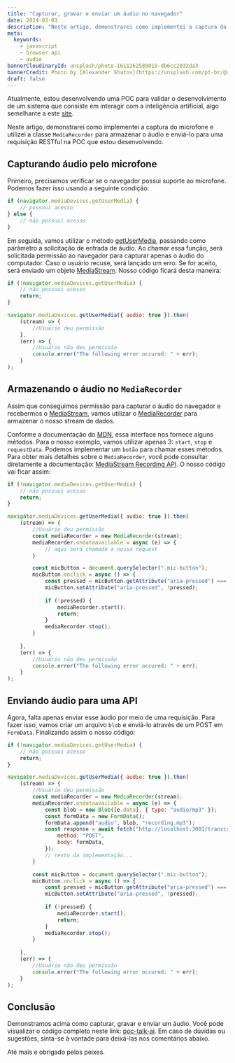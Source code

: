 ```yaml
---
title: "Capturar, gravar e enviar um áudio no navegador"
date: 2024-03-03
description: "Neste artigo, demonstrarei como implementei a captura do microfone e utilizei a classe `MediaRecorder` para armazenar o áudio e enviá-lo para uma requisição RESTful."
meta:
  keywords:
    - javascript
    - browser api
    - audio
bannerCloudinaryId: unsplash/photo-1611262588019-db6cc2032da3
bannerCredit: Photo by [Alexander Shatov](https://unsplash.com/pt-br/@alexbemore)
draft: false
---
```



Atualmente, estou desenvolvendo uma POC para validar o desenvolvimento de um sistema que consiste em interagir com a inteligência artificial, algo semelhante a este [site](https://talkpal.ai/learn-english/).

Neste artigo, demonstrarei como implementei a captura do microfone e utilizei a classe `MediaRecorder` para armazenar o áudio e enviá-lo para uma requisição RESTful na POC que estou desenvolvendo.


## Capturando áudio pelo microfone 

Primeiro, precisamos verificar se o navegador possui suporte ao microfone. Podemos fazer isso usando a seguinte condição:


```js
if (navigator.mediaDevices.getUserMedia) {
	// possuui acesso
} else {
	// não possuui acesso
}
```

Em seguida, vamos utilizar o método [getUserMedia](https://developer.mozilla.org/en-US/docs/Web/API/MediaDevices/getUserMedia), passando como parâmetro a solicitação de entrada de áudio. Ao chamar essa função, será solicitada permissão ao navegador para capturar apenas o áudio do computador. Caso o usuário recuse, será lançado um erro. Se for aceito, será enviado um objeto [MediaStream](https://developer.mozilla.org/en-US/docs/Web/API/MediaStream). Nosso código ficará desta maneira:



```js
if (!navigator.mediaDevices.getUserMedia) {
	// não possuui acesso
	return;
}

navigator.mediaDevices.getUserMedia({ audio: true }).then(
	(stream) => {
		//Usuário deu permissão
	},
	(err) => {
		//Usuário não deu permissão
		console.error("The following error occured: " + err);
	}
);
```

## Armazenando o áudio no `MediaRecorder`

Assim que conseguimos permissão para capturar o áudio do navegador e recebermos o [MediaStream](https://developer.mozilla.org/en-US/docs/Web/API/MediaStream), vamos utilizar o [MediaRecorder](https://developer.mozilla.org/en-US/docs/Web/API/MediaRecorder) para armazenar o nosso stream de dados.

Conforme a documentação do [MDN](https://developer.mozilla.org/en-US/docs/Web/API/MediaRecorder), essa interface nos fornece alguns métodos. Para o nosso exemplo, vamos utilizar apenas 3: `start`, `stop` e `requestData`. Podemos implementar um `botão` para chamar esses métodos. Para obter mais detalhes sobre o `MediaRecorder`, você pode consultar diretamente a documentação: [MediaStream Recording API](https://developer.mozilla.org/en-US/docs/Web/API/MediaStream_Recording_API). O nosso código vai ficar assim:


```js
if (!navigator.mediaDevices.getUserMedia) {
	// não possuui acesso
	return;
}

navigator.mediaDevices.getUserMedia({ audio: true }).then(
	(stream) => {
		//Usuário deu permissão
		const mediaRecorder = new MediaRecorder(stream);
		mediaRecorder.ondataavailable = async (e) => {
			// aqui será chamado a nossa request
		}

		const micButton = document.querySelector(".mic-button");
		micButton.onclick = async () => {
			const pressed = micButton.getAttribute("aria-pressed") === "true";
			micButton.setAttribute("aria-pressed", !pressed);
			
			if (!pressed) {
				mediaRecorder.start();
				return;
			}
			mediaRecorder.stop();
		}
			
	},
	(err) => {
		//Usuário não deu permissão
		console.error("The following error occured: " + err);
	}
);
```



## Enviando áudio para uma API

Agora, falta apenas enviar esse áudio por meio de uma requisição. Para fazer isso, vamos criar um arquivo `blob` e enviá-lo através de um POST em `FormData`. Finalizando assim o nosso código:


```js
if (!navigator.mediaDevices.getUserMedia) {
	// não possuui acesso
	return;
}

navigator.mediaDevices.getUserMedia({ audio: true }).then(
	(stream) => {
		//Usuário deu permissão
		const mediaRecorder = new MediaRecorder(stream);
		mediaRecorder.ondataavailable = async (e) => {
			const blob = new Blob([e.data], { type: "audio/mp3" });
			const formData = new FormData();
			formData.append("audio", blob, "recording.mp3");
			const response = await fetch("http://localhost:3001/transcribe", {
				method: "POST",
				body: formData,
			});
			// resto da implementação...
		}

		const micButton = document.querySelector(".mic-button");
		micButton.onclick = async () => {
			const pressed = micButton.getAttribute("aria-pressed") === "true";
			micButton.setAttribute("aria-pressed", !pressed);
			
			if (!pressed) {
				mediaRecorder.start();
				return;
			}
			mediaRecorder.stop();
		}
			
	},
	(err) => {
		//Usuário não deu permissão
		console.error("The following error occured: " + err);
	}
);
```

## Conclusão

Demonstramos acima como capturar, gravar e enviar um áudio. Você pode visualizar o código completo neste link: [poc-talk-ai](https://github.com/julianosirtori/poc-talk-ai). Em caso de dúvidas ou sugestões, sinta-se à vontade para deixá-las nos comentários abaixo.

Até mais e obrigado pelos peixes.

